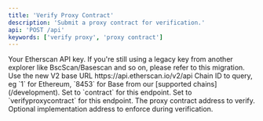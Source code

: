 ```yaml
---
title: 'Verify Proxy Contract'
description: 'Submit a proxy contract for verification.'
api: 'POST /api'
keywords: ['verify proxy', 'proxy contract']
---
```



<CreditChip description="Submits a proxy contract for verification" />

  <ParamField query="apikey" type="string">
    Your Etherscan API key. If you're still using a legacy key from another explorer like BscScan/Basescan and so on, please refer to this migration.
  </ParamField>
  <ParamField path="v2" type="string" default="v2">
    Use the new V2 base URL https://api.etherscan.io/v2/api
  </ParamField>
  <ParamField query="chainid" type="string" default="1">
    Chain ID to query, eg `1` for Ethereum, `8453` for Base from our [supported chains](/development).
  </ParamField>
  <ParamField query="module" type="string" default="contract">
    Set to `contract` for this endpoint.
  </ParamField>
  <ParamField query="action" type="string" default="verifyproxycontract">
    Set to `verifyproxycontract` for this endpoint.
  </ParamField>
  <ParamField query="address" type="string" default="0xcbdcd3815b5f975e1a2c944a9b2cd1c985a1cb7f">
    The proxy contract address to verify.
  </ParamField>
  <ParamField query="expectedimplementation" type="string">
    Optional implementation address to enforce during verification.
  </ParamField>
